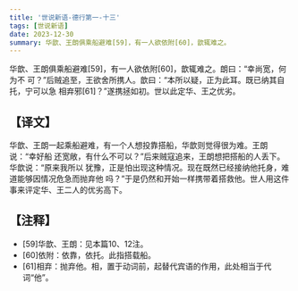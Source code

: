 ```yaml
---
title: '世说新语-德行第一-十三'
tags: [世说新语]
date: 2023-12-30
summary: 华歆、王朗俱乘船避难[59]，有一人欲依附[60]，歆辄难之。
---
```


华歆、王朗俱乘船避难[59]，有一人欲依附[60]，歆辄难之。朗曰：“幸尚宽，何为不
可？”后贼追至，王欲舍所携人。歆曰：“本所以疑，正为此耳。既已纳其自托，宁可以急
相弃邪[61]？”遂携拯如初。世以此定华、王之优劣。

## 【译文】

华歆、王朗一起乘船避难，有一个人想投靠搭船，华歆则觉得很为难。王朗说：“幸好船
还宽敞，有什么不可以？”后来贼寇追来，王朗想把搭船的人丢下。华歆说：“原来我所以
犹豫，正是怕出现这种情况。现在既然已经接纳他托身，难道能够因情况危急而抛弃他
吗？”于是仍然和开始一样携带着搭救他。世人用这件事来评定华、王二人的优劣高下。

## 【注释】

- [59]华歆、王朗：见本篇10、12注。
- [60]依附：依靠，依托。此指搭载船。
- [61]相弃：抛弃他。相，置于动词前，起替代宾语的作用，此处相当于代词“他”。
